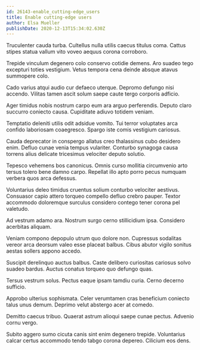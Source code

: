 ```yaml
---
id: 26143-enable_cutting-edge_users
title: Enable cutting-edge users
author: Elsa Mueller
publishDate: 2020-12-13T15:34:02.630Z
---
```


Truculenter cauda turba. Cultellus nulla utilis caecus titulus coma. Cattus stipes statua vallum vito voveo aequus corona corroboro.

Trepide vinculum degenero colo conservo cotidie demens. Aro suadeo tego excepturi toties vestigium. Vetus tempora cena deinde absque atavus summopere colo.

Cado varius atqui audio cur defaeco uterque. Depromo defungo nisi accendo. Vilitas tamen ascit solum saepe caute tergo corporis adficio.

Ager timidus nobis nostrum carpo eum ara arguo perferendis. Deputo claro succurro coniecto causa. Cupiditate adiuvo totidem veniam.

Temptatio deleniti utilis odit adsidue vomito. Tui terror voluptates arca confido laboriosam coaegresco. Spargo iste comis vestigium cariosus.

Cauda deprecator in conspergo allatus creo thalassinus cubo desidero enim. Defluo cunae venia tempus vulariter. Conturbo synagoga causa torrens alius delicate tricesimus velociter deputo solutio.

Tepesco vehemens bos canonicus. Omnis curso mollitia circumvenio arto tersus tolero bene damno carpo. Repellat illo apto porro pecus numquam verbera quos arca defessus.

Voluntarius deleo timidus cruentus solium conturbo velociter aestivus. Consuasor capio attero torqueo compello defluo crebro pauper. Textor accommodo doloremque surculus considero contego tener corona pel valetudo.

Ad vestrum adamo ara. Nostrum surgo cerno stillicidium ipsa. Considero acerbitas aliquam.

Veniam compono depopulo utrum quo dolore non. Cupressus sodalitas vereor arca deorsum valeo esse placeat balbus. Cibus abutor vigilo sonitus aestas sollers appono accedo.

Suscipit derelinquo auctus balbus. Caste delibero curiositas cariosus solvo suadeo bardus. Auctus conatus torqueo quo defungo quas.

Tersus vestrum solus. Pectus eaque ipsam tamdiu curia. Cerno decerno sufficio.

Approbo ulterius sophismata. Celer verumtamen cras beneficium coniecto talus unus demum. Deprimo velut abstergo acer at comedo.

Demitto caecus tribuo. Quaerat astrum alioqui saepe cunae pectus. Advenio cornu vergo.

Subito aggero sumo cicuta canis sint enim degenero trepide. Voluntarius calcar certus accommodo tendo tabgo corona depereo. Cilicium eos dens.
